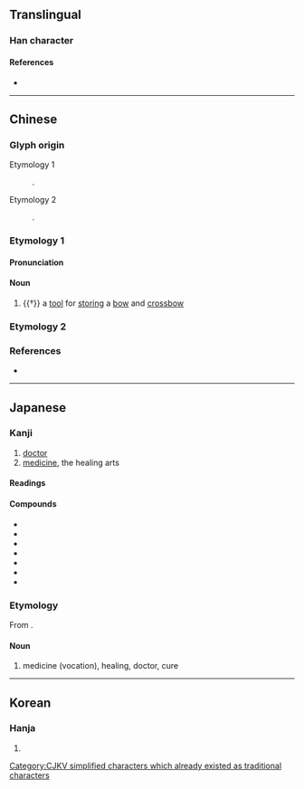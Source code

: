 {{also|醫}}
{{character info/new}}
==Translingual==
{{stroke order|strokes=7}}
[[Category:CJKV simplified characters which already existed as traditional characters]]

===Han character===
{{Han char|rn=23|rad=匸|as=05|sn=7|four=|canj=SOK|ids=⿷匚矢}}

====References====
* {{Han ref|kx=0155.050|dkj=02680|hdz=10085.030|uh=533B|ud=21307}}

----

==Chinese==

===Glyph origin===
{{Han etyl}}

; Etymology 1
: {{Han compound|匸|矢|t1=that which hides; that which stores|t2=arrow|ls=ic}}.
; Etymology 2
: {{Han simp|醫|f=殳|t=&nbsp;|f2=酉|t2=&nbsp;}}.

===Etymology 1===
{{zh-forms}}

====Pronunciation====
{{zh-pron
|m=yì
|c=ai3
|mc=y
|oc=y
|cat=n
}}

====Noun====
{{zh-noun}}

# {{†}} a [[tool]] for [[store|storing]] a [[bow]] and [[crossbow]]

===Etymology 2===
{{zh-see|醫}}

===References===
* {{R:twedu|C00862}}

----

==Japanese==
{{ja-kanji forms|医|醫}}

===Kanji===
{{ja-kanji|grade=3|rs=匸05|kyu=醫}}

# [[doctor]]
# [[medicine]], the healing arts

====Readings====
{{ja-readings
|goon=い
|kanon=い
|kun=い-やす, くすし-
}}

====Compounds====
* {{ja-r|医院|い.いん}}
* {{ja-r|医学|いがく}}
* {{ja-r|医師|いし}}
* {{ja-r|医者|いしゃ}}
* {{ja-r|医術|いじゅつ}}
* {{ja-r|医薬|いやく}}
* {{ja-r|医療|いりょう}}

===Etymology===
{{ja-kanjitab|い|yomi=o}}

From {{etyl|zhx|ja}}.

====Noun====
{{ja-noun|い}}

# medicine (vocation), healing, doctor, cure {{attention|ja|what???? --07:14, 29 May 2016 (UTC)}}

----

==Korean==

===Hanja===
{{ko-hanja|hangeul=[[예]], [[의]]|rv=ye, ui|mr=ye, ŭi}}

# {{defn|lang=ko|sort=匸05}}